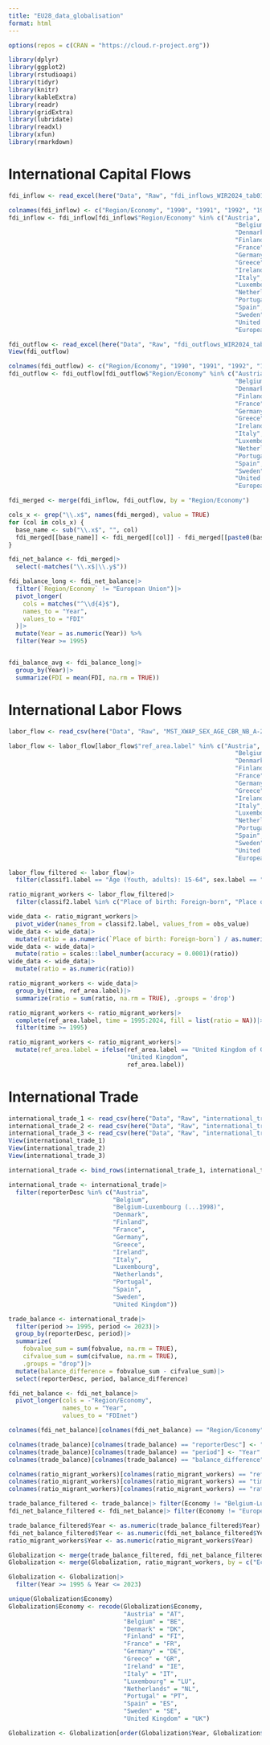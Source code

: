 ```yaml
---
title: "EU28_data_globalisation"
format: html
---
```

```r
options(repos = c(CRAN = "https://cloud.r-project.org"))
```
```r
library(dplyr)
library(ggplot2)
library(rstudioapi)
library(tidyr)
library(knitr)
library(kableExtra)
library(readr)
library(gridExtra)
library(lubridate)
library(readxl)
library(xfun)
library(rmarkdown)
```

# International Capital Flows

```r
fdi_inflow <- read_excel(here("Data", "Raw", "fdi_inflows_WIR2024_tab01.xlsx"))
```
```r
colnames(fdi_inflow) <- c("Region/Economy", "1990", "1991", "1992", "1993", "1994", "1995", "1996", "1997", "1998", "1999", "2000", "2001", "2002", "2003", "2004", "2005", "2006", "2007", "2008", "2009", "2010", "2011", "2012", "2013", "2014", "2015", "2016", "2017", "2018", "2019", "2020", "2021", "2022", "2023")
fdi_inflow <- fdi_inflow[fdi_inflow$"Region/Economy" %in% c("Austria",
                                                               "Belgium",
                                                               "Denmark",
                                                               "Finland",
                                                               "France",
                                                               "Germany",
                                                               "Greece",
                                                               "Ireland",
                                                               "Italy",
                                                               "Luxembourg",
                                                               "Netherlands",
                                                               "Portugal",
                                                               "Spain",
                                                               "Sweden",
                                                               "United Kingdom",
                                                               "European Union"),]
```
```r
fdi_outflow <- read_excel(here("Data", "Raw", "fdi_outflows_WIR2024_tab02.xlsx"))
View(fdi_outflow)
```
```r
colnames(fdi_outflow) <- c("Region/Economy", "1990", "1991", "1992", "1993", "1994", "1995", "1996", "1997", "1998", "1999", "2000", "2001", "2002", "2003", "2004", "2005", "2006", "2007", "2008", "2009", "2010", "2011", "2012", "2013", "2014", "2015", "2016", "2017", "2018", "2019", "2020", "2021", "2022", "2023")
fdi_outflow <- fdi_outflow[fdi_outflow$"Region/Economy" %in% c("Austria",
                                                               "Belgium",
                                                               "Denmark",
                                                               "Finland",
                                                               "France",
                                                               "Germany",
                                                               "Greece",
                                                               "Ireland",
                                                               "Italy",
                                                               "Luxembourg",
                                                               "Netherlands",
                                                               "Portugal",
                                                               "Spain",
                                                               "Sweden",
                                                               "United Kingdom",
                                                               "European Union"),]
```
```r
fdi_merged <- merge(fdi_inflow, fdi_outflow, by = "Region/Economy")

cols_x <- grep("\\.x$", names(fdi_merged), value = TRUE)
for (col in cols_x) {
  base_name <- sub("\\.x$", "", col)
  fdi_merged[[base_name]] <- fdi_merged[[col]] - fdi_merged[[paste0(base_name, ".y")]]
}

fdi_net_balance <- fdi_merged|>
  select(-matches("\\.x$|\\.y$"))
```

```r
fdi_balance_long <- fdi_net_balance|>
  filter(`Region/Economy` != "European Union")|>
  pivot_longer(
    cols = matches("^\\d{4}$"),
    names_to = "Year",
    values_to = "FDI"
  )|>
  mutate(Year = as.numeric(Year)) %>%
  filter(Year >= 1995)


fdi_balance_avg <- fdi_balance_long|>
  group_by(Year)|>
  summarize(FDI = mean(FDI, na.rm = TRUE))
```

# International Labor Flows

```r
labor_flow <- read_csv(here("Data", "Raw", "MST_XWAP_SEX_AGE_CBR_NB_A-20250516T1047.csv"))
```
```r
labor_flow <- labor_flow[labor_flow$"ref_area.label" %in% c("Austria",
                                                               "Belgium",
                                                               "Denmark",
                                                               "Finland",
                                                               "France",
                                                               "Germany",
                                                               "Greece",
                                                               "Ireland",
                                                               "Italy",
                                                               "Luxembourg",
                                                               "Netherlands",
                                                               "Portugal",
                                                               "Spain",
                                                               "Sweden",
                                                               "United Kingdom of Great Britain and Northern Ireland",
                                                               "European Union"),]

labor_flow_filtered <- labor_flow|>
  filter(classif1.label == "Age (Youth, adults): 15-64", sex.label == "Total")
```

```r
ratio_migrant_workers <- labor_flow_filtered|>
  filter(classif2.label %in% c("Place of birth: Foreign-born", "Place of birth: Native-born"))

wide_data <- ratio_migrant_workers|>
  pivot_wider(names_from = classif2.label, values_from = obs_value)
wide_data <- wide_data|>
  mutate(ratio = as.numeric(`Place of birth: Foreign-born`) / as.numeric(`Place of birth: Native-born`))
wide_data <- wide_data|>
  mutate(ratio = scales::label_number(accuracy = 0.0001)(ratio))
wide_data <- wide_data|>
  mutate(ratio = as.numeric(ratio))

ratio_migrant_workers <- wide_data|>
  group_by(time, ref_area.label)|>
  summarize(ratio = sum(ratio, na.rm = TRUE), .groups = 'drop')
```
```r
ratio_migrant_workers <- ratio_migrant_workers|>
  complete(ref_area.label, time = 1995:2024, fill = list(ratio = NA))|>
  filter(time >= 1995)

ratio_migrant_workers <- ratio_migrant_workers|>
  mutate(ref_area.label = ifelse(ref_area.label == "United Kingdom of Great Britain and Northern Ireland", 
                                 "United Kingdom", 
                                 ref_area.label))
```
# International Trade

```r
international_trade_1 <- read_csv(here("Data", "Raw", "international_trade/1995-2004_TradeData_5_16_2025_17_52_30.csv"))
international_trade_2 <- read_csv(here("Data", "Raw", "international_trade/2005-2014_TradeData_5_16_2025_17_53_56.csv"))
international_trade_3 <- read_csv(here("Data", "Raw", "international_trade/2015-2024_TradeData_5_16_2025_17_55_3.csv"))
View(international_trade_1)
View(international_trade_2)
View(international_trade_3)
```
```r
international_trade <- bind_rows(international_trade_1, international_trade_2, international_trade_3)

international_trade <- international_trade|>
  filter(reporterDesc %in% c("Austria",
                             "Belgium",
                             "Belgium-Luxembourg (...1998)",
                             "Denmark",
                             "Finland",
                             "France",
                             "Germany",
                             "Greece",
                             "Ireland",
                             "Italy",
                             "Luxembourg",
                             "Netherlands",
                             "Portugal",
                             "Spain",
                             "Sweden",
                             "United Kingdom"))
```
```r
trade_balance <- international_trade|>
  filter(period >= 1995, period <= 2023)|>
  group_by(reporterDesc, period)|>
  summarize(
    fobvalue_sum = sum(fobvalue, na.rm = TRUE),
    cifvalue_sum = sum(cifvalue, na.rm = TRUE),
    .groups = "drop")|>
  mutate(balance_difference = fobvalue_sum - cifvalue_sum)|>
  select(reporterDesc, period, balance_difference)
```
```r
fdi_net_balance <- fdi_net_balance|>
  pivot_longer(cols = -"Region/Economy",
               names_to = "Year",
               values_to = "FDInet")
```
```r
colnames(fdi_net_balance)[colnames(fdi_net_balance) == "Region/Economy"] <- "Economy"

colnames(trade_balance)[colnames(trade_balance) == "reporterDesc"] <- "Economy"
colnames(trade_balance)[colnames(trade_balance) == "period"] <- "Year"
colnames(trade_balance)[colnames(trade_balance) == "balance_difference"] <- "X-M"

colnames(ratio_migrant_workers)[colnames(ratio_migrant_workers) == "ref_area.label"] <- "Economy"
colnames(ratio_migrant_workers)[colnames(ratio_migrant_workers) == "time"] <- "Year"
colnames(ratio_migrant_workers)[colnames(ratio_migrant_workers) == "ratio"] <- "MWr"

trade_balance_filtered <- trade_balance|> filter(Economy != "Belgium-Luxembourg (...1998)")
fdi_net_balance_filtered <- fdi_net_balance|> filter(Economy != "European Union")

trade_balance_filtered$Year <- as.numeric(trade_balance_filtered$Year)
fdi_net_balance_filtered$Year <- as.numeric(fdi_net_balance_filtered$Year)
ratio_migrant_workers$Year <- as.numeric(ratio_migrant_workers$Year)

Globalization <- merge(trade_balance_filtered, fdi_net_balance_filtered, by = c("Economy", "Year"), all = TRUE)
Globalization <- merge(Globalization, ratio_migrant_workers, by = c("Economy", "Year"), all = TRUE)

Globalization <- Globalization|>
  filter(Year >= 1995 & Year <= 2023)
```
```r
unique(Globalization$Economy)
Globalization$Economy <- recode(Globalization$Economy,
                                "Austria" = "AT",
                                "Belgium" = "BE",
                                "Denmark" = "DK",
                                "Finland" = "FI",
                                "France" = "FR",
                                "Germany" = "DE",
                                "Greece" = "GR",
                                "Ireland" = "IE",
                                "Italy" = "IT",
                                "Luxembourg" = "LU",
                                "Netherlands" = "NL",
                                "Portugal" = "PT",
                                "Spain" = "ES",
                                "Sweden" = "SE",
                                "United Kingdom" = "UK")

Globalization <- Globalization[order(Globalization$Year, Globalization$Economy),]
```


